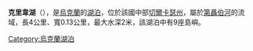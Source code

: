 '''克里韋湖'''（{{lang-uk|Криве озеро}}），是[[烏克蘭|烏克蘭]]的[[湖泊|湖泊]]，位於該國中部[[切爾卡瑟州|切爾卡瑟州]]，屬於[[第聶伯河|第聶伯河]]的流域，長4公里、寬0.13公里，最大水深2米，該湖泊中有9座島嶼。

{{coord|49|45|32|N|31|31|06|E|scale:100000000|display=title}}

{{Ukraine-geo-stub}}
[[Category:烏克蘭湖泊|Category:烏克蘭湖泊]]